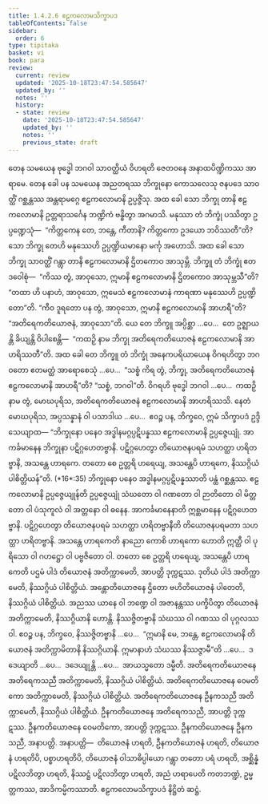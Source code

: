 ```yaml
---
title: 1.4.2.6 ဧဠကလောမသိက္ခာပဒ
tableOfContents: false
sidebar:
  order: 6
type: tipitaka
basket: vi
book: para
review:
  current: review
  updated: '2025-10-18T23:47:54.585647'
  updated_by: ''
  notes: ''
  history:
  - state: review
    date: '2025-10-18T23:47:54.585647'
    updated_by: ''
    notes: ''
    previous_state: draft
---
```



<DynamicBreadcrumb />


<ReviewStatus review={frontmatter.review} showDetails={true} />

<HypothesisAnnotation frontmatter={frontmatter} />

<Division number="571" book="para" e="ch" v="1" p="340">

<Paragraph number="2176" book="para">
တေန သမယေန ဗုဒ္ဓေါ ဘဂဝါ သာဝတ္ထိယံ ဝိဟရတိ ဇေတဝနေ အနာထပိဏ္ဍိကဿ အာရာမေ. တေန ခေါ ပန သမယေန အညတရဿ ဘိက္ခုနော ကောသလေသု ဇနပဒေ သာဝတ္ထိံ ဂစ္ဆန္တဿ အန္တရာမဂ္ဂေ ဧဠကလောမာနိ ဥပ္ပဇ္ဇိံသု. အထ ခေါ သော ဘိက္ခု တာနိ ဧဠကလောမာနိ ဥတ္တရာသင်္ဂေန ဘဏ္ဍိကံ ဗန္ဓိတွာ အဂမာသိ. မနုဿာ တံ ဘိက္ခုံ ပဿိတွာ ဥပ္ပဏ္ဍေသုံ—  “ကိတ္တကေန တေ, ဘန္တေ, ကီတာနိ? ကိတ္တကော ဥဒယော ဘဝိဿတီ”တိ? သော ဘိက္ခု တေဟိ မနုဿေဟိ ဥပ္ပဏ္ဍိယမာနော မင်္ကု အဟောသိ. အထ ခေါ သော ဘိက္ခု သာဝတ္ထိံ ဂန္တွာ တာနိ ဧဠကလောမာနိ ဌိတကောဝ အာသုမ္ဘိ. ဘိက္ခူ တံ ဘိက္ခုံ ဧတဒဝေါစုံ—  “ကိဿ တွံ, အာဝုသော, ဣမာနိ ဧဠကလောမာနိ ဌိတကောဝ အာသုမ္ဘသီ”တိ? “တထာ ဟိ ပနာဟံ, အာဝုသော, ဣမေသံ ဧဠကလောမာနံ ကာရဏာ မနုဿေဟိ ဥပ္ပဏ္ဍိတော”တိ. “ကီဝ ဒူရတော ပန တွံ, အာဝုသော, ဣမာနိ ဧဠကလောမာနိ အာဟရီ”တိ? “အတိရေကတိယောဇနံ, အာဝုသော”တိ. ယေ တေ ဘိက္ခူ အပ္ပိစ္ဆာ …ပေ…  တေ ဥဇ္ဈာယန္တိ ခိယျန္တိ ဝိပါစေန္တိ—  “ကထဉှိ နာမ ဘိက္ခု အတိရေကတိယောဇနံ ဧဠကလောမာနိ အာဟရိဿတီ”တိ.
</Paragraph>

<Paragraph number="2177" book="para">
အထ ခေါ တေ ဘိက္ခူ တံ ဘိက္ခုံ အနေကပရိယာယေန ဝိဂရဟိတွာ ဘဂဝတော ဧတမတ္ထံ အာရောစေသုံ …ပေ…  “သစ္စံ ကိရ တွံ, ဘိက္ခု, အတိရေကတိယောဇနံ ဧဠကလောမာနိ အာဟရီ”တိ? “သစ္စံ, ဘဂဝါ”တိ. ဝိဂရဟိ ဗုဒ္ဓေါ ဘဂဝါ …ပေ…  ကထဉှိ နာမ တွံ, မောဃပုရိသ, အတိရေကတိယောဇနံ ဧဠကလောမာနိ အာဟရိဿသိ. နေတံ မောဃပုရိသ, အပ္ပသန္နာနံ ဝါ ပသာဒါယ …ပေ…  ဧဝဉ္စ ပန, ဘိက္ခဝေ, ဣမံ သိက္ခာပဒံ ဥဒ္ဒိသေယျာထ—
</Paragraph>

</Division>
<Division number="572" book="para" e="ch" v="1" p="340">

<Paragraph number="2178" book="para">
<Emphasis>“ဘိက္ခုနော ပနေဝ အဒ္ဓါနမဂ္ဂပ္ပဋိပန္နဿ ဧဠကလောမာနိ ဥပ္ပဇ္ဇေယျုံ. အာကင်္ခမာနေန ဘိက္ခုနာ ပဋိဂ္ဂဟေတဗ္ဗာနိ. ပဋိဂ္ဂဟေတွာ တိယောဇနပရမံ သဟတ္ထာ ဟရိတဗ္ဗာနိ, အသန္တေ ဟာရကေ. တတော စေ ဥတ္တရိ ဟရေယျ, အသန္တေပိ ဟာရကေ, နိဿဂ္ဂိယံ ပါစိတ္တိယန်”</Emphasis>တိ. (*16*:<Emphasis>35</Emphasis>)
</Paragraph>

</Division>
<Division number="573" book="para" e="ch" v="1" p="340">

<Paragraph number="2179" book="para">
<Emphasis>ဘိက္ခုနော ပနေဝ အဒ္ဓါနမဂ္ဂပ္ပဋိပန္နဿာ</Emphasis>တိ ပန္ထံ ဂစ္ဆန္တဿ.
</Paragraph>

<Paragraph number="2180" book="para">
<Emphasis>ဧဠကလောမာနိ ဥပ္ပဇ္ဇေယျုန်</Emphasis>တိ ဥပ္ပဇ္ဇေယျုံ သံဃတော ဝါ ဂဏတော ဝါ ဉာတိတော ဝါ မိတ္တတော ဝါ ပံသုကူလံ ဝါ အတ္တနော ဝါ ဓနေန.
</Paragraph>

<Paragraph number="2181" book="para">
<Emphasis>အာကင်္ခမာနေနာ</Emphasis>တိ ဣစ္ဆမာနေန ပဋိဂ္ဂဟေတဗ္ဗာနိ.
</Paragraph>

<Paragraph number="2182" book="para">
<Emphasis>ပဋိဂ္ဂဟေတွာ တိယောဇနပရမံ သဟတ္ထာ ဟရိတဗ္ဗာနီ</Emphasis>တိ တိယောဇနပရမတာ သဟတ္ထာ ဟရိတဗ္ဗာနိ.
</Paragraph>

<Paragraph number="2183" book="para">
<Emphasis>အသန္တေ ဟာရကေ</Emphasis>တိ နာညော ကောစိ ဟာရကော ဟောတိ ဣတ္ထီ ဝါ ပုရိသော ဝါ ဂဟဋ္ဌော ဝါ ပဗ္ဗဇိတော ဝါ.
</Paragraph>

<Paragraph number="2184" book="para">
<Emphasis>တတော စေ ဥတ္တရိ ဟရေယျ, အသန္တေပိ ဟာရကေ</Emphasis>တိ ပဌမံ ပါဒံ တိယောဇနံ အတိက္ကာမေတိ, အာပတ္တိ ဒုက္ကဋဿ. ဒုတိယံ ပါဒံ အတိက္ကာမေတိ, နိဿဂ္ဂိယံ ပါစိတ္တိယံ. အန္တောတိယောဇနေ ဌိတော ဗဟိတိယောဇနံ ပါတေတိ, နိဿဂ္ဂိယံ ပါစိတ္တိယံ. အညဿ ယာနေ ဝါ ဘဏ္ဍေ ဝါ အဇာနန္တဿ ပက္ခိပိတွာ တိယောဇနံ အတိက္ကာမေတိ, နိဿဂ္ဂိယာနိ ဟောန္တိ. နိဿဇ္ဇိတဗ္ဗာနိ သံဃဿ ဝါ ဂဏဿ ဝါ ပုဂ္ဂလဿ ဝါ. ဧဝဉ္စ ပန, ဘိက္ခဝေ, နိဿဇ္ဇိတဗ္ဗာနိ …ပေ…  “ဣမာနိ မေ, ဘန္တေ, ဧဠကလောမာနိ တိယောဇနံ အတိက္ကာမိတာနိ နိဿဂ္ဂိယာနိ. ဣမာနာဟံ သံဃဿ နိဿဇ္ဇာမီ”တိ …ပေ…  ဒဒေယျာတိ …ပေ…  ဒဒေယျုန္တိ …ပေ…  အာယသ္မတော ဒမ္မီတိ.
</Paragraph>

</Division>
<Division number="574" book="para" e="ch" v="1" p="341">

<Paragraph number="2185" book="para">
အတိရေကတိယောဇနေ အတိရေကသညီ အတိက္ကာမေတိ, နိဿဂ္ဂိယံ ပါစိတ္တိယံ. အတိရေကတိယောဇနေ ဝေမတိကော အတိက္ကာမေတိ, နိဿဂ္ဂိယံ ပါစိတ္တိယံ. အတိရေကတိယောဇနေ ဦနကသညီ အတိက္ကာမေတိ, နိဿဂ္ဂိယံ ပါစိတ္တိယံ.
</Paragraph>

<Paragraph number="2186" book="para">
ဦနကတိယောဇနေ အတိရေကသညီ, အာပတ္တိ ဒုက္ကဋဿ. ဦနကတိယောဇနေ ဝေမတိကော, အာပတ္တိ ဒုက္ကဋဿ. ဦနကတိယောဇနေ ဦနကသညီ, အနာပတ္တိ.
</Paragraph>

</Division>
<Division number="575" book="para" e="ch" v="1" p="341">

<Paragraph number="2187" book="para">
အနာပတ္တိ—  တိယောဇနံ ဟရတိ, ဦနကတိယောဇနံ ဟရတိ, တိယောဇနံ ဟရတိပိ, ပစ္စာဟရတိပိ, တိယောဇနံ ဝါသာဓိပ္ပါယော ဂန္တွာ တတော ပရံ ဟရတိ, အစ္ဆိန္နံ ပဋိလဘိတွာ ဟရတိ, နိဿဋ္ဌံ ပဋိလဘိတွာ ဟရတိ, အညံ ဟရာပေတိ ကတဘဏ္ဍံ, ဥမ္မတ္တကဿ, အာဒိကမ္မိကဿာတိ.

</Paragraph>
</Division>

<Paragraph number="2188" type="center" book="para">
ဧဠကလောမသိက္ခာပဒံ နိဋ္ဌိတံ ဆဋ္ဌံ.
</Paragraph>